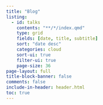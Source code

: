 ```yaml
---
title: "Blog"
listing:
  - id: talks
    contents: "**/*/index.qmd"
    type: grid
    fields: [date, title, subtitle]
    sort: "date desc"
    categories: cloud
    sort-ui: true
    filter-ui: true
    page-size: 36     
page-layout: full
title-block-banner: false
comments: false
include-in-header: header.html  
toc: true
---
```



::: {#posts}
:::
